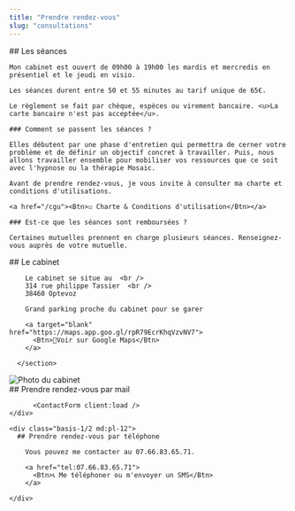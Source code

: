 ```yaml
---
title: "Prendre rendez-vous"
slug: "consultations"
---
```



<section>
    ## Les séances

    Mon cabinet est ouvert de 09h00 à 19h00 les mardis et mercredis en présentiel et le jeudi en visio.

    Les séances durent entre 50 et 55 minutes au tarif unique de 65€.

    Le règlement se fait par chèque, espèces ou virement bancaire. <u>La carte bancaire n'est pas acceptée</u>.

    ### Comment se passent les séances ?

    Elles débutent par une phase d'entretien qui permettra de cerner votre problème et de définir un objectif concret à travailler. Puis, nous allons travailler ensemble pour mobiliser vos ressources que ce soit avec l'hypnose ou la thérapie Mosaic.

    Avant de prendre rendez-vous, je vous invite à consulter ma charte et conditions d'utilisations.

    <a href="/cgu"><Btn>☑️ Charte & Conditions d'utilisation</Btn></a>

    ### Est-ce que les séances sont remboursées ?

    Certaines mutuelles prennent en charge plusieurs séances. Renseignez-vous auprès de votre mutuelle.

</section>

<section>
<div class="md:flex md:flex-row-reverse">

  <div class=" basis-1/2">
    <section>
        ## Le cabinet

        Le cabinet se situe au  <br />
        314 rue philippe Tassier  <br />
        38460 Optevoz

        Grand parking proche du cabinet pour se garer

        <a target="blank" href="https://maps.app.goo.gl/rpR79EcrKhqVzvNV7">
          <Btn>📍Voir sur Google Maps</Btn>
        </a>

      </section>

  </div>

  <div class="basis-1/2 pt-10 md:pr-4">
    <Image class="object-cover w-full rounded-lg" src={cabinet} format="webp" alt="Photo du cabinet" />
  </div>
</div>

</section>

<section>
  <div class="md:flex mt-10">
    <div class=" basis-1/2">
          ## Prendre rendez-vous par mail

          <ContactForm client:load />
    </div>

    <div class="basis-1/2 md:pl-12">
      ## Prendre rendez-vous par téléphone

        Vous pouvez me contacter au 07.66.83.65.71.

        <a href="tel:07.66.83.65.71">
          <Btn>📞 Me téléphoner ou m'envoyer un SMS</Btn>
        </a>

    </div>

  </div>
</section>
